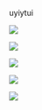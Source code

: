 uyiytui

![](http://localhost:3007/images/362eecb7.png)

![](http://localhost:3007/images/54e3f406.png)

![](http://localhost:3007/images/2ea6785a.png)

![](http://localhost:3007/images/855a5aea.jpg)



![](http://localhost:3007/images/45a57e11.png)